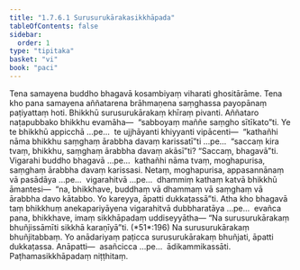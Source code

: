 ```yaml
---
title: "1.7.6.1 Surusurukārakasikkhāpada"
tableOfContents: false
sidebar:
  order: 1
type: "tipitaka"
basket: "vi"
book: "paci"
---
```



<DynamicBreadcrumb />

<Division number="627" book="paci" e="ch" v="2" p="258">

<Paragraph number="1939" book="paci">
Tena samayena buddho bhagavā kosambiyaṃ viharati ghositārāme. Tena kho pana samayena aññatarena brāhmaṇena saṃghassa payopānaṃ paṭiyattaṃ hoti. Bhikkhū surusurukārakaṃ khīraṃ pivanti. Aññataro naṭapubbako bhikkhu evamāha—  “sabboyaṃ maññe saṃgho sītīkato”ti.
</Paragraph>

<Paragraph number="1940" book="paci">
Ye te bhikkhū appicchā …pe…  te ujjhāyanti khiyyanti vipācenti—  “kathañhi nāma bhikkhu saṃghaṃ ārabbha davaṃ karissatī”ti …pe…  “saccaṃ kira tvaṃ, bhikkhu, saṃghaṃ ārabbha davaṃ akāsī”ti? “Saccaṃ, bhagavā”ti. Vigarahi buddho bhagavā …pe…  kathañhi nāma tvaṃ, moghapurisa, saṃghaṃ ārabbha davaṃ karissasi. Netaṃ, moghapurisa, appasannānaṃ vā pasādāya …pe…  vigarahitvā …pe…  dhammiṃ kathaṃ katvā bhikkhū āmantesi—  “na, bhikkhave, buddhaṃ vā dhammaṃ vā saṃghaṃ vā ārabbha davo kātabbo. Yo kareyya, āpatti dukkaṭassā”ti. Atha kho bhagavā taṃ bhikkhuṃ anekapariyāyena vigarahitvā dubbharatāya …pe…  evañca pana, bhikkhave, imaṃ sikkhāpadaṃ uddiseyyātha—
</Paragraph>

<Paragraph number="1941" book="paci">
<Emphasis>“Na surusurukārakaṃ bhuñjissāmīti sikkhā karaṇīyā”</Emphasis>ti. (*51*:<Emphasis>196</Emphasis>)
</Paragraph>

<Paragraph number="1942" book="paci">
Na surusurukārakaṃ bhuñjitabbaṃ. Yo anādariyaṃ paṭicca surusurukārakaṃ bhuñjati, āpatti dukkaṭassa.
</Paragraph>

<Paragraph number="1943" book="paci">
Anāpatti—  asañcicca …pe…  ādikammikassāti.

</Paragraph>
</Division>

<Paragraph number="1944" type="center" book="paci">
Paṭhamasikkhāpadaṃ niṭṭhitaṃ.
</Paragraph>